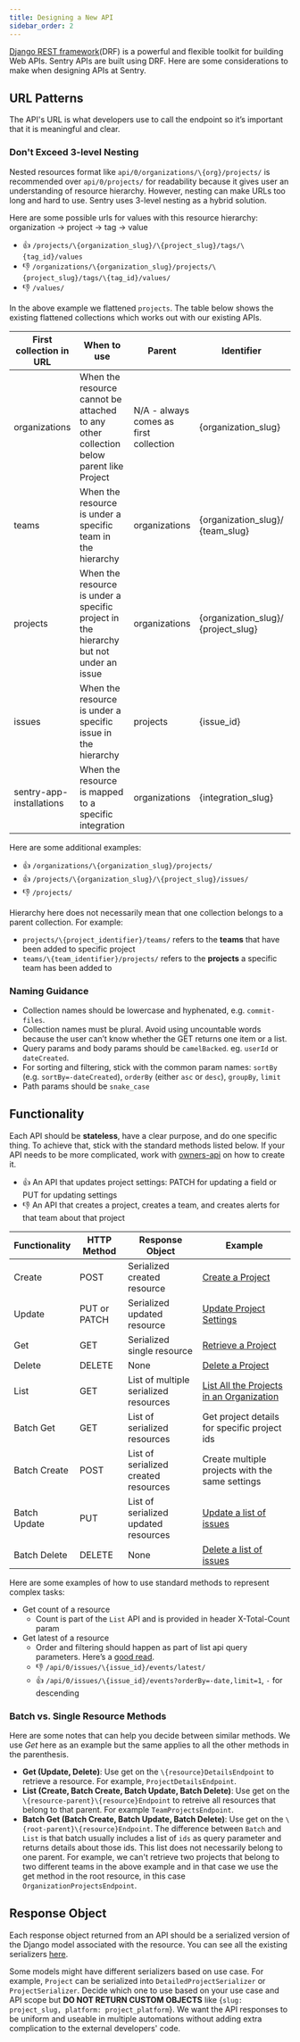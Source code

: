 ```yaml
---
title: Designing a New API
sidebar_order: 2
---
```

[Django REST framework](https://www.django-rest-framework.org/)(DRF) is a powerful and flexible toolkit
for building Web APIs. Sentry APIs are built using DRF. Here are some considerations to make when designing APIs at Sentry.

## URL Patterns
The API's URL is what developers use to call the endpoint so it’s important that it is meaningful and clear.

### Don't Exceed 3-level Nesting
Nested resources format like `api/0/organizations/\{org}/projects/` is recommended over `api/0/projects/` for readability because it gives user an understanding of resource hierarchy. However, nesting can make URLs too long and hard to use. Sentry uses 3-level nesting as a hybrid solution.

Here are some possible urls for values with this resource hierarchy: organization -> project -> tag -> value
- 👍 `/projects/\{organization_slug}/\{project_slug}/tags/\{tag_id}/values`
- 👎 `/organizations/\{organization_slug}/projects/\{project_slug}/tags/\{tag_id}/values/`
- 👎 `/values/`

In the above example we flattened `projects`. The table below shows the existing flattened collections which works out with our existing APIs.

| First collection in URL | When to use | Parent | Identifier | Example |
| --- | --------- | ----- | --- | --- |
| organizations | When the resource cannot be attached to any other collection below parent like Project | N/A - always comes as first collection | \{organization_slug} | [Create a New Team](https://docs.sentry.io/api/teams/create-a-new-team/) |
| teams | When the resource is under a specific team in the hierarchy | organizations | \{organization_slug}/ \{team_slug} | [Retreive Team Stats](https://docs.sentry.io/api/teams/retrieve-event-counts-for-a-team/) |
| projects | When the resource is under a specific project in the hierarchy but not under an issue | organizations | \{organization_slug}/ \{project_slug} | [Create a New Client Key](https://docs.sentry.io/api/projects/create-a-new-client-key/)|
| issues | When the resource is under a specific issue in the hierarchy | projects | \{issue_id} | [List an Issue's Events](https://docs.sentry.io/api/events/list-an-issues-events/)|
| sentry-app-installations | When the resource is mapped to a specific integration | organizations | \{integration_slug} | [Delete an External Issue](https://docs.sentry.io/api/integration/delete-an-external-issue/)|

Here are some additional examples:
- 👍 `/organizations/\{organization_slug}/projects/`
- 👍 `/projects/\{organization_slug}/\{project_slug}/issues/`
- 👎 `/projects/`

<Alert title="Note" level="info">

Hierarchy here does not necessarily mean that one collection belongs to a parent collection. For example:
- `projects/\{project_identifier}/teams/` refers to the **teams** that have been added to specific project
- `teams/\{team_identifier}/projects/` refers to the **projects** a specific team has been added to

</Alert>

### Naming Guidance
- Collection names should be lowercase and hyphenated, e.g. `commit-files`.
- Collection names must be plural. Avoid using uncountable words because the user can’t know whether the GET returns one item or a list.
- Query params and body params should be `camelBacked`. eg. `userId` or `dateCreated`.
- For sorting and filtering, stick with the common param names: `sortBy` (e.g. `sortBy=-dateCreated`), `orderBy` (either `asc` or `desc`), `groupBy`, `limit`
- Path params should be `snake_case`

## Functionality
Each API should be **stateless**, have a clear purpose, and do one specific thing. To achieve that, stick with the standard methods listed below. If your API needs to be more complicated, work with [owners-api](https://github.com/orgs/getsentry/teams/owners-api) on how to create it.

- 👍 An API that updates project settings: PATCH for updating a field or PUT for updating settings
- 👎 An API that creates a project, creates a team, and creates alerts for that team about that project

| Functionality | HTTP Method | Response Object | Example |
| --- | ---- | ---- | ---- |
| Create | POST | Serialized created resource | [Create a Project](https://github.com/getsentry/sentry/blob/756bda4419cfaf28b2e351278a5c4c1665082eba/src/sentry/api/endpoints/team_projects.py#L156) |
| Update | PUT or PATCH | Serialized updated resource | [Update Project Settings](https://github.com/getsentry/sentry/blob/756bda4419cfaf28b2e351278a5c4c1665082eba/src/sentry/api/endpoints/project_details.py#L474) |
| Get | GET | Serialized single resource | [Retrieve a Project](https://github.com/getsentry/sentry/blob/756bda4419cfaf28b2e351278a5c4c1665082eba/src/sentry/api/endpoints/project_details.py#L415) |
| Delete | DELETE | None | [Delete a Project](https://github.com/getsentry/sentry/blob/756bda4419cfaf28b2e351278a5c4c1665082eba/src/sentry/api/endpoints/project_details.py#L840) |
| List | GET | List of multiple serialized resources | [List All the Projects in an Organization](https://github.com/getsentry/sentry/blob/756bda4419cfaf28b2e351278a5c4c1665082eba/src/sentry/api/endpoints/organization_projects.py#L49) |
| Batch Get | GET | List of serialized resources | Get project details for specific project ids |
| Batch Create | POST | List of serialized created resources | Create multiple projects with the same settings  |
| Batch Update | PUT | List of serialized updated resources | [Update a list of issues](https://github.com/getsentry/sentry/blob/ea14f740c78b8df68281ffad6a3bf3709ed3d5b5/src/sentry/api/endpoints/organization_group_index.py#L379) |
| Batch Delete | DELETE | None | [Delete a list of issues](https://github.com/getsentry/sentry/blob/ea14f740c78b8df68281ffad6a3bf3709ed3d5b5/src/sentry/api/endpoints/organization_group_index.py#L467)|

Here are some examples of how to use standard methods to represent complex tasks:
- Get count of a resource
    - Count is part of the `List` API and is provided in header X-Total-Count param
- Get latest of a resource
    - Order and filtering should happen as part of list api query parameters. Here’s a [good read](https://www.moesif.com/blog/technical/api-design/REST-API-Design-Filtering-Sorting-and-Pagination/).
    - 👎 `/api/0/issues/\{issue_id}/events/latest/`
    - 👍 `/api/0/issues/\{issue_id}/events?orderBy=-date,limit=1`, `-` for descending

### Batch vs. Single Resource Methods
Here are some notes that can help you decide between similar methods. We use *Get* here as an example but the same applies to all the other methods in the parenthesis.
- **Get (Update, Delete)**: Use get on the `\{resource}DetailsEndpoint` to retrieve a resource. For example, `ProjectDetailsEndpoint`.
- **List (Create, Batch Create, Batch Update, Batch Delete)**: Use get on the `\{resource-parent}\{resource}Endpoint` to retreive all resources that belong to that parent. For example `TeamProjectsEndpoint`.
- **Batch Get (Batch Create, Batch Update, Batch Delete)**: Use get on the `\{root-parent}\{resource}Endpoint`. The difference between `Batch` and `List` is that batch usually includes a list of `ids` as query parameter and returns details about those ids. This list does not necessarily belong to one parent. For example, we can't retrieve two projects that belong to two different teams in the above example and in that case we use the get method in the root resource, in this case `OrganizationProjectsEndpoint`.

## Response Object
Each response object returned from an API should be a serialized version of the Django model associated with the resource. You can see all the existing serializers [here](https://github.com/getsentry/sentry/tree/master/src/sentry/api/serializers/models).

 <Alert title="Note" level="info">

 Some models might have different serializers based on use case. For example, `Project` can be serialized into `DetailedProjectSerializer` or `ProjectSerializer`. Decide which one to use based on your use case and API scope but **DO NOT RETURN CUSTOM OBJECTS** like \{`slug: project_slug, platform: project_platform`}. We want the API responses to be uniform and useable in multiple automations without adding extra complication to the external developers' code.


 </Alert>
